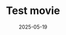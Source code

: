 ---
title: Test movie
date: 2025-05-19
type: Movie
setting: Home
review: 10
with:
  - name: Test Person
  - name: Test Person 2
image: /recommended-movies/test-movie.jpg
---